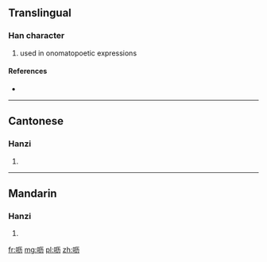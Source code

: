 {{also|嚦}}
==Translingual==

===Han character===
{{Han char|rn=30|rad=口|as=04|sn=7|four=|canj=口一大尸 (RMKS)}}

# used in onomatopoetic expressions

====References====
* {{Han ref|kx=0181.191|hdz=10587.050|uh=5456|ud=21590}}

----

==Cantonese==

===Hanzi===
{{yue-hanzi|jyut=|y=lik6|tra=嚦}}

# {{defn|lang=yue|sort=口04}}

----

==Mandarin==

===Hanzi===
{{cmn-hanzi|tra=嚦|pin=[[bei]] ([[bei5]]), [[lì]] ([[li4]])|wg=pei<sup>5</sup>, li<sup>4</sup>}}

# {{defn|lang=cmn|sort=口04}}

[[fr:呖]]
[[mg:呖]]
[[pl:呖]]
[[zh:呖]]
